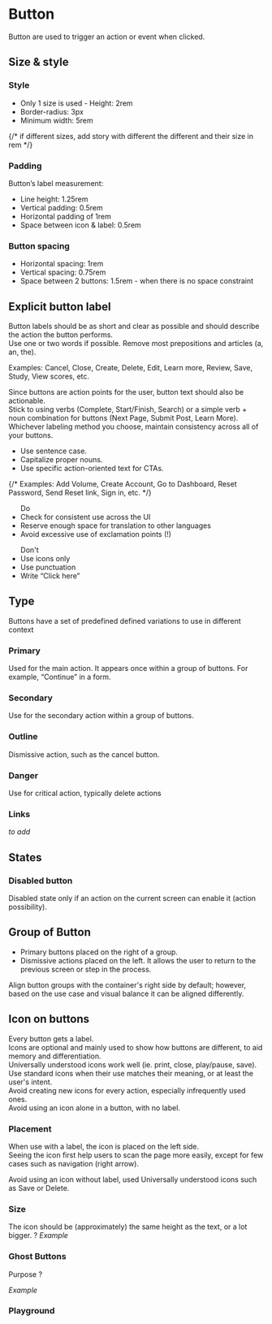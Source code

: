 

<Meta title="Button" of={ButtonStories} />

# Button

Button are used to trigger an action or event when clicked.

## Size & style

### Style

- Only 1 size is used - Height: 2rem
- Border-radius: 3px
- Minimum width: 5rem

{/* if different sizes, add story with different the different and their size in rem */}

### Padding

Button’s label measurement:

- Line height: 1.25rem
- Vertical padding: 0.5rem
- Horizontal padding of 1rem
- Space between icon & label: 0.5rem

### Button spacing

- Horizontal spacing: 1rem
- Vertical spacing: 0.75rem
- Space between 2 buttons: 1.5rem - when there is no space constraint

## Explicit button label

Button labels should be as short and clear as possible and should describe the action the button performs.\
Use one or two words if possible. Remove most prepositions and articles (a, an, the).

Examples: Cancel, Close, Create, Delete, Edit, Learn more, Review, Save, Study, View scores, etc.

Since buttons are action points for the user, button text should also be actionable. \
Stick to using verbs (Complete, Start/Finish, Search) or a simple verb + noun combination for buttons (Next Page, Submit Post, Learn More). \
Whichever labeling method you choose, maintain consistency across all of your buttons.

- Use sentence case.
- Capitalize proper nouns.
- Use specific action-oriented text for CTAs.

{/* Examples: Add Volume, Create Account, Go to Dashboard, Reset Password, Send Reset link, Sign in, etc. */}

<div style={{ display: 'flex', justifyContent:"space-around" }}>
  <ul>
    Do
    <li>Check for consistent use across the UI</li>
    <li>Reserve enough space for translation to other languages</li>
    <li>Avoid excessive use of exclamation points (!)</li>
  </ul>

  <ul>
    Don't
    <li>Use icons only</li>
    <li>Use punctuation</li>
    <li>Write “Click here”</li>
  </ul>
</div>

## Type

Buttons have a set of predefined defined variations to use in different context

<Story of={ButtonStories.DefaultButtons} />

### Primary

Used for the main action. It appears once within a group of buttons. For example, “Continue” in a form.

<Story of={ButtonStories.Primary} />

### Secondary

Use for the secondary action within a group of buttons.

<Story of={ButtonStories.Secondary} />

### Outline

Dismissive action, such as the cancel button.

<Story of={ButtonStories.Outline} />

### Danger

Use for critical action, typically delete actions

<Story of={ButtonStories.Danger} />

### Links

_to add_

## States

### Disabled button

Disabled state only if an action on the current screen can enable it (action possibility).

<Story of={ButtonStories.ButtonDisabled} />

## Group of Button

- Primary buttons placed on the right of a group.
- Dismissive actions placed on the left. It allows the user to return to the previous screen or step in the process.

Align button groups with the container's right side by default; however, based on the use case and visual balance it can be aligned differently.

<Story of={ButtonStories.SimpleForm} />

## Icon on buttons

Every button gets a label.\
Icons are optional and mainly used to show how buttons are different, to aid memory and differentiation.\
Universally understood icons work well (ie. print, close, play/pause, save).\
Use standard icons when their use matches their meaning, or at least the user's intent.\
Avoid creating new icons for every action, especially infrequently used ones.\
Avoid using an icon alone in a button, with no label.

### Placement

When use with a label, the icon is placed on the left side.\
Seeing the icon first help users to scan the page more easily, except for few cases such as navigation (right arrow).

<Story of={ButtonStories.ButtonsWithIcon} />

Avoid using an icon without label, used Universally understood icons such as Save or Delete.

<Story of={ButtonStories.IconButtonWithTooltip} />

### Size

The icon should be (approximately) the same height as the text, or a lot bigger.
? _Example_

### Ghost Buttons

Purpose ?

<Story of={ButtonStories.GhostButtons} />

_Example_

### Playground

<Canvas of={ButtonStories.Playground} withSource />

<Controls of={ButtonStories.Playground} />
